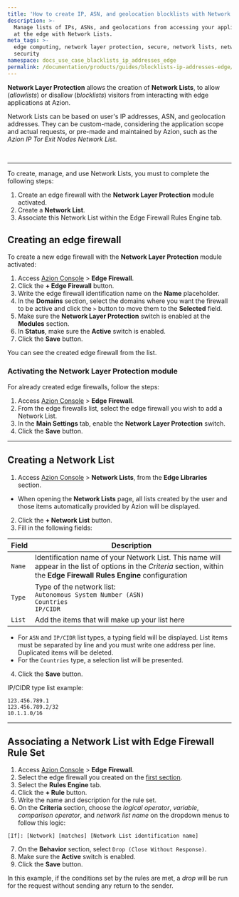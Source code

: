 ```yaml
---
title: 'How to create IP, ASN, and geolocation blocklists with Network Lists'
description: >-
  Manage lists of IPs, ASNs, and geolocations from accessing your applications
  at the edge with Network Lists.
meta_tags: >-
  edge computing, network layer protection, secure, network lists, network layer
  security
namespace: docs_use_case_blacklists_ip_addresses_edge
permalink: /documentation/products/guides/blocklists-ip-addresses-edge/
---
```



<InterfaceNote />

**Network Layer Protection** allows the creation of **Network Lists**, to allow (*allowlists*) or disallow (*blocklists*) visitors from interacting with edge applications at Azion. 

Network Lists can be based on user's IP addresses, ASN, and geolocation addresses. They can be custom-made, considering the application scope and actual requests, or pre-made and maintained by Azion, such as the *Azion IP Tor Exit Nodes Network List*.

<LinkButton link="/en/documentation/products/secure/edge-firewall/network-layer-protection/network-lists/" label="go to Network Lists reference" severity="secondary" />
<br/>
<LinkButton link="/en/documentation/products/secure/edge-firewall/network-layer-protection/" label="go to Network Layer Protection reference" severity="secondary" />

---

To create, manage, and use Network Lists, you must to complete the following steps:

1. Create an edge firewall with the **Network Layer Protection** module activated.
2. Create a **Network List**.
3. Associate this Network List within the Edge Firewall Rules Engine tab.

## Creating an edge firewall

To create a new edge firewall with the **Network Layer Protection** module activated:

1. Access [Azion Console](/en/documentation/products/guides/how-to-access-azion-console/) > **Edge Firewall**.
2. Click the **+ Edge Firewall** button.
3. Write the edge firewall identification name on the **Name** placeholder.
4. In the **Domains** section, select the domains where you want the firewall to be active and click the `>` button to move them to the **Selected** field.
5. Make sure the **Network Layer Protection** switch is enabled at the **Modules** section.
6. In **Status**, make sure the **Active** switch is enabled.
7. Click the **Save** button.

You can see the created edge firewall from the list.

### Activating the Network Layer Protection module

For already created edge firewalls, follow the steps:

1. Access [Azion Console](/en/documentation/products/guides/how-to-access-azion-console/) > **Edge Firewall**.
2. From the edge firewalls list, select the edge firewall you wish to add a Network List.
3. In the **Main Settings** tab, enable the **Network Layer Protection** switch.
4. Click the **Save** button.

---

## Creating a Network List

1. Access [Azion Console](/en/documentation/products/guides/how-to-access-azion-console/) > **Network Lists**, from the **Edge Libraries** section.
- When opening the **Network Lists** page, all lists created by the user and those items automatically provided by Azion will be displayed.
2. Click the **+ Network List** button.
3. Fill in the following fields:

| Field              | Description                                                                                                                                                                |
|--------------------|----------------------------------------------------------------------------------------------------------------------------------------------------------------------------|
| `Name`             | Identification name of your Network List. This name will appear in the list of options in the *Criteria* section, within the **Edge Firewall Rules Engine** configuration  |
| `Type`             | Type of the network list: <br /> `Autonomous System Number (ASN)` <br /> `Countries` <br /> `IP/CIDR`                                                                      |
| `List`             | Add the items that will make up your list here                                                                                                                             |

- For `ASN` and `IP/CIDR` list types, a typing field will be displayed. List items must be separated by line and you must write one address per line. Duplicated items will be deleted.
- For the `Countries` type, a selection list will be presented.

4. Click the **Save** button.

IP/CIDR type list example:

```
123.456.789.1
123.456.789.2/32
10.1.1.0/16
```

---

## Associating a Network List with Edge Firewall Rule Set

1. Access [Azion Console](/en/documentation/products/guides/how-to-access-azion-console/) > **Edge Firewall**.
2. Select the edge firewall you created on the [first section](#creating-an-edge-firewall).
3. Select the **Rules Engine** tab.
4. Click the **+ Rule** button.
5. Write the name and description for the rule set.
6. On the **Criteria** section, choose the *logical operator*, *variable*, *comparison operator*, and *network list name* on the dropdown menus to follow this logic:

```
[If]: [Network] [matches] [Network List identification name]
```

7. On the **Behavior** section, select `Drop (Close Without Response)`.
8. Make sure the **Active** switch is enabled.
9. Click the **Save** button.

In this example, if the conditions set by the rules are met, a *drop* will be run for the request without sending any return to the sender.